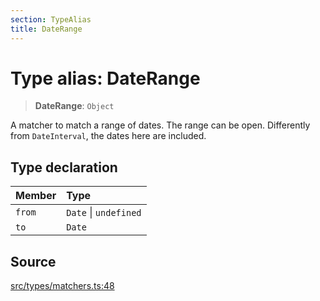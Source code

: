 ```yaml
---
section: TypeAlias
title: DateRange
---
```


# Type alias: DateRange

> **DateRange**: `Object`

A matcher to match a range of dates. The range can be open. Differently from
`DateInterval`, the dates here are included.

## Type declaration

| Member | Type |
| :------ | :------ |
| `from` | `Date` \| `undefined` |
| `to` | `Date` |

## Source

[src/types/matchers.ts:48](https://github.com/gpbl/react-day-picker/blob/854070dd0/src/types/matchers.ts#L48)
